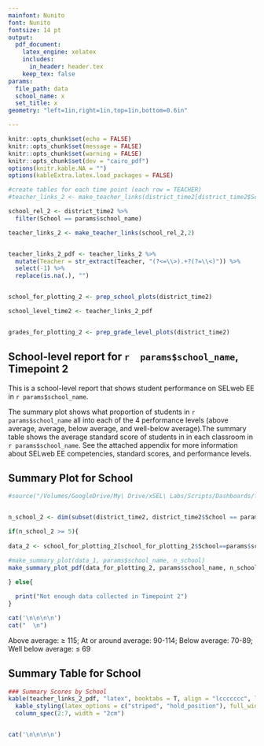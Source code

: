 ```yaml
---
mainfont: Nunito
font: Nunito
fontsize: 14 pt
output:
  pdf_document:
    latex_engine: xelatex
    includes:
      in_header: header.tex
    keep_tex: false
params: 
  file_path: data
  school_name: x
  set_title: x
geometry: "left=1in,right=1in,top=1in,bottom=0.6in"

---
```




```r

knitr::opts_chunk$set(echo = FALSE)
knitr::opts_chunk$set(message = FALSE)
knitr::opts_chunk$set(warning = FALSE)
knitr::opts_chunk$set(dev = "cairo_pdf")
options(knitr.kable.NA = "")
options(kableExtra.latex.load_packages = FALSE)

```

```r

#create tables for each time point (each row = TEACHER)
#teacher_links_2 <- make_teacher_links(district_time2[district_time2$School==params$school_name,],2)

school_rel_2 <- district_time2 %>% 
  filter(School == params$school_name) 

teacher_links_2 <- make_teacher_links(school_rel_2,2)


teacher_links_2_pdf <- teacher_links_2 %>%
  mutate(Teacher = str_extract(Teacher, "(?<=\\>).+?(?=\\<)")) %>%
  select(-1) %>% 
  replace(is.na(.), "")


school_for_plotting_2 <- prep_school_plots(district_time2)

school_level_time2 <- teacher_links_2_pdf


grades_for_plotting_2 <- prep_grade_level_plots(district_time2)

```
##  School-level report for `r  params$school_name`, Timepoint 2

This is a school-level report that shows student performance on SELweb EE in `r params$school_name`.

The summary plot shows what proportion of students in `r params$school_name` all into each of the 4 performance levels (above average, average, below average, and well-below average).The summary table shows the average standard score of students in in each classroom in `r params$school_name`. See the attached appendix for more information about SELweb EE competencies, standard scores, and performance levels. 


## Summary Plot for School
```r

#source("/Volumes/GoogleDrive/My\ Drive/xSEL\ Labs/Scripts/Dashboards/flexdashboard/reports/2019-2020/PDF_Jan2020/make_summary_plot_function_pdf.R")


n_school_2 <- dim(subset(district_time2, district_time2$School == params$school_name))[1]

if(n_school_2 >= 5){
  
data_2 <- school_for_plotting_2[school_for_plotting_2$School==params$school_name,]

#make_summary_plot(data_1, params$school_name, n_school)
make_summary_plot_pdf(data_for_plotting_2, params$school_name, n_school_2)

} else{
  
  print("Not enough data collected in Timepoint 2")
}

cat('\n\n\n\n')
cat("  \n")  
```
Above average: $\geq$ 115; At or around average: 90-114; Below average: 70-89; Well below average: $\leq$ 69


## Summary Table for School
```r


### Summary Scores by School
kable(teacher_links_2_pdf, "latex", booktabs = T, align = "lccccccc", linesep = "") %>% 
  kable_styling(latex_options = c("striped", "hold_position"), full_width = F) %>% 
  column_spec(2:7, width = "2cm")


cat('\n\n\n\n')

```

\includepdf[pages={-}]{report_appendix.pdf}

